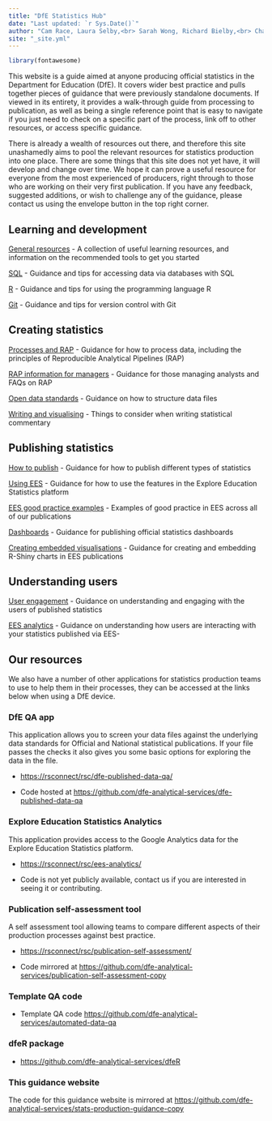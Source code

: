 ```yaml
---
title: "DfE Statistics Hub"
date: "Last updated: `r Sys.Date()`"
author: "Cam Race, Laura Selby,<br> Sarah Wong, Richard Bielby,<br> Charlotte Foster and Tess Williams"
site: "_site.yml"
---
```


```r
library(fontawesome)

```



This website is a guide aimed at anyone producing official statistics in the Department for Education (DfE). It covers wider best practice and pulls together pieces of guidance that were previously standalone documents. If viewed in its entirety, it provides a walk-through guide from processing to publication, as well as being a single reference point that is easy to navigate if you just need to check on a specific part of the process, link off to other resources, or access specific guidance.

There is already a wealth of resources out there, and therefore this site unashamedly aims to pool the relevant resources for statistics production into one place. There are some things that this site does not yet have, it will develop and change over time. We hope it can prove a useful resource for everyone from the most experienced of producers, right through to those who are working on their very first publication. If you have any feedback, suggested additions, or wish to challenge any of the guidance, please contact us using the envelope button in the top right corner.


## Learning and development

[General resources](learning-development/learning-development.html)
- A collection of useful learning resources, and information on the recommended tools to get you started

[SQL](learning-development/sql.html)
- Guidance and tips for accessing data via databases with SQL

[R](learning-development/r.html)
- Guidance and tips for using the programming language R

[Git](learning-development/git.html)
- Guidance and tips for version control with Git

## Creating statistics

[Processes and RAP](creating-statistics/rap.html)
- Guidance for how to process data, including the principles of Reproducible Analytical Pipelines (RAP)

[RAP information for managers](creating-statistics/rap_managers.html)
- Guidance for those managing analysts and FAQs on RAP

[Open data standards](creating-statistics/ud.html)
- Guidance on how to structure data files

[Writing and visualising](creating-statistics/cd.html)
- Things to consider when writing statistical commentary

## Publishing statistics

[How to publish](publishing-statistics/pub.html)
- Guidance for how to publish different types of statistics

[Using EES](publishing-statistics/ees.html)
- Guidance for how to use the features in the Explore Education Statistics platform

[EES good practice examples](publishing-statistics/examples.html)
- Examples of good practice in EES across all of our publications

[Dashboards](publishing-statistics/dashboards.html)
- Guidance for publishing official statistics dashboards

[Creating embedded visualisations](publishing-statistics/embedded-charts.html)
- Guidance for creating and embedding R-Shiny charts in EES publications

## Understanding users

[User engagement](understanding-users/user-eng.html)
- Guidance on understanding and engaging with the users of published statistics

[EES analytics](understanding-users/user_analytics.html)
- Guidance on understanding how users are interacting with your statistics published via EES-



## Our resources



We also have a number of other applications for statistics production teams to use to help them in their processes, they can be accessed at the links below when using a DfE device.



### DfE QA app



This application allows you to screen your data files against the underlying data standards for Official and National statistical publications. If your file passes the checks it also gives you some basic options for exploring the data in the file.

 - [https://rsconnect/rsc/dfe-published-data-qa/](https://rsconnect/rsc/dfe-published-data-qa/){target="_blank" rel="noopener noreferrer"}

 - Code hosted at [https://github.com/dfe-analytical-services/dfe-published-data-qa](https://github.com/dfe-analytical-services/dfe-published-data-qa){target="_blank" rel="noopener noreferrer"}



### Explore Education Statistics Analytics



This application provides access to the Google Analytics data for the Explore Education Statistics platform.

 - [https://rsconnect/rsc/ees-analytics/](https://rsconnect/rsc/ees-analytics/){target="_blank" rel="noopener noreferrer"}

 - Code is not yet publicly available, contact us if you are interested in seeing it or contributing.



### Publication self-assessment tool



A self assessment tool allowing teams to compare different aspects of their production processes against best practice.

 - [https://rsconnect/rsc/publication-self-assessment/](https://rsconnect/rsc/publication-self-assessment/){target="_blank" rel="noopener noreferrer"}

 - Code mirrored at [https://github.com/dfe-analytical-services/publication-self-assessment-copy](https://github.com/dfe-analytical-services/publication-self-assessment-copy){target="_blank" rel="noopener noreferrer"}



### Template QA code



- Template QA code
[https://github.com/dfe-analytical-services/automated-data-qa](https://github.com/dfe-analytical-services/automated-data-qa){target="_blank" rel="noopener noreferrer"}



### dfeR package



- [https://github.com/dfe-analytical-services/dfeR](https://github.com/dfe-analytical-services/dfeR){target="_blank" rel="noopener noreferrer"}



### This guidance website



The code for this guidance website is mirrored at [https://github.com/dfe-analytical-services/stats-production-guidance-copy](https://github.com/dfe-analytical-services/stats-production-guidance-copy){target="_blank" rel="noopener noreferrer"}


